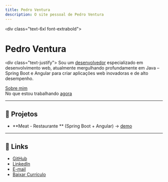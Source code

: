 ```yaml
---
title: Pedro Ventura
description: O site pessoal de Pedro Ventura
---
```

‹div class="text-6xl font-extrabold">
# Pedro Ventura
</div>
 
‹div class="text-justify">
Sou um [desenvolvedor](https://github.com/ventu-ra) especializado em desenvolvimento web, atualmente mergulhando profundamente em Java – Spring Boot e Angular para criar aplicações web inovadoras e de alto desempenho.
</div>

[Sobre mim](#)  
No que estou trabalhando [agora](https://github.com/ventu-ra/meat-backend-with-spring-boot)  

---

## 🚀 Projetos

- **Meat - Restaurante ** (Spring Boot + Angular) → [demo](https://ventu-ra.github.io/meat-app)
---

## 🔗 Links

- [GitHub](https://github.com/ventu-ra)  
- [LinkedIn](https://linkedin.com/in/#)  
- [E-mail](mailto:#)  
- [Baixar Currículo](#)
